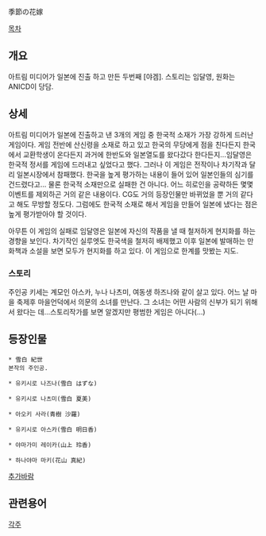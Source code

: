 季節の花嫁

[[목차]]

== 개요 ==
아트림 미디어가 일본에 진출 하고 만든 두번째 [야겜]. 스토리는 임달영, 원화는 ANICD이 당담. 

== 상세 ==
아트림 미디어가 일본에 진출하고 낸 3개의 게임 중 한국적 소재가 가장 강하게 드러난 게임이다. 게임 전반에 산신령을 소재로 하고 있고 한국의 무당에게 점을 친다든지 한국에서 교환학생이 온다든지 과거에 한반도와 일본열도를 왔다갔다 한다든지...임달영은 한국적 정서를 게임에 드러내고 싶었다고 했다.
그러나 이 게임은 전작이나 차기작과 달리 일본시장에서 참패했다. 한국을 높게 평가하는 내용이 들어 있어 일본인들의 심기를 건드렸다고...
물론 한국적 소재만으로 실패한 건 아니다. 어느 히로인을 공략하든 몇몇 이벤트를 제외하곤 거의 같은 내용이다. CG도 거의 등장인물만 바뀌었을 뿐 거의 같다고 해도 무방할 정도다. 
그럼에도 한국적 소재로 해서 게임을 만들어 일본에 냈다는 점은 높게 평가받아야 할 것이다. 

아무튼 이 게임의 실패로 임달영은 일본에 자신의 작품을 낼 때 철저하게 현지화를 하는 경향을 보인다. 차기작인 실루엣도 한국색을 철저히 배제했고 이후 일본에 발매하는 만화책과 소설을 보면 모두가 현지화를 하고 있다. 이 게임으로 한계를 맛봤는 지도. 

=== 스토리 ===
주인공 키세는 계모인 아스카, 누나 나츠미, 여동생 하즈나와 같이 살고 있다. 어느 날 마을 축제후 마을언덕에서 의문의 소녀를 만난다. 그 소녀는 어떤 사람의 신부가 되기 위해서 왔다는 데...스토리작가를 보면 알겠지만 평범한 게임은 아니다(...)

== 등장인물 ==
 * 雪白 紀世
 본작의 주인공.

 * 유키시로 나즈나(雪白 はずな)

 * 유키시로 나츠미(雪白 夏美)

 * 아오키 사라(青樹 沙羅)

 * 유키시로 아스카(雪白 明日香)

 * 야마가미 레이카(山上 玲香)

 * 하나야마 마키(花山 真紀)

[[추가바람]]

== 관련용어 ==

[[각주]]
